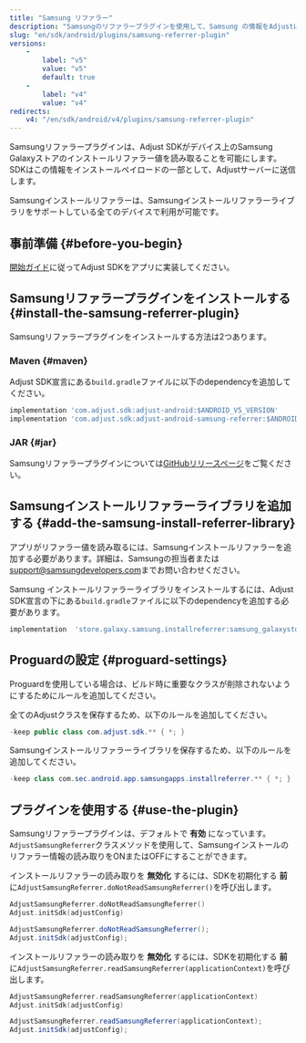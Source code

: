 ```yaml
---
title: "Samsung リファラー"
description: "Samsungのリファラープラグインを使用して、Samsung の情報をAdjustに送信します。"
slug: "en/sdk/android/plugins/samsung-referrer-plugin"
versions: 
    - 
        label: "v5"
        value: "v5"
        default: true
    - 
        label: "v4"
        value: "v4"
redirects: 
    v4: "/en/sdk/android/v4/plugins/samsung-referrer-plugin"
---
```

Samsungリファラープラグインは、Adjust SDKがデバイス上のSamsung Galaxyストアのインストールリファラー値を読み取ることを可能にします。SDKはこの情報をインストールペイロードの一部として、Adjustサーバーに送信します。

Samsungインストールリファラーは、Samsungインストールリファラーライブラリをサポートしている全てのデバイスで利用が可能です。

事前準備 \{\#before\-you\-begin\}
----------------------------------

[開始ガイド](/en/sdk/android)に従ってAdjust SDKをアプリに実装してください。

Samsungリファラープラグインをインストールする \{\#install\-the\-samsung\-referrer\-plugin\}
-------------------------------------------------------------------------------

Samsungリファラープラグインをインストールする方法は2つあります。

### Maven \{\#maven\}

Adjust SDK宣言にある`build.gradle`ファイルに以下のdependencyを追加してください。

```groovy
implementation 'com.adjust.sdk:adjust-android:$ANDROID_V5_VERSION'
implementation 'com.adjust.sdk:adjust-android-samsung-referrer:$ANDROID_V5_VERSION'
```

### JAR \{\#jar\}

Samsungリファラープラグインについては[GitHubリリースページ](https://github.com/adjust/android_sdk/releases/latest)をご覧ください。

Samsungインストールリファラーライブラリを追加する \{\#add\-the\-samsung\-install\-referrer\-library\}
----------------------------------------------------------------------------------------

アプリがリファラー値を読み取るには、Samsungインストールリファラーを追加する必要があります。詳細は、Samsungの担当者または[support@samsungdevelopers.com](mailto:support@samsungdevelopers.com)までお問い合わせください。

Samsung インストールリファラーライブラリをインストールするには、Adjust SDK宣言の下にある`build.gradle`ファイルに以下のdependencyを追加する必要があります。

```groovy
implementation  'store.galaxy.samsung.installreferrer:samsung_galaxystore_install_referrer:3.0.1'
```

Proguardの設定 \{\#proguard\-settings\}
----------------------------------------

Proguardを使用している場合は、ビルド時に重要なクラスが削除されないようにするためにルールを追加してください。

全てのAdjustクラスを保存するため、以下のルールを追加してください。

```java
-keep public class com.adjust.sdk.** { *; }
```

Samsungインストールリファラーライブラリを保存するため、以下のルールを追加してください。

```java
-keep class com.sec.android.app.samsungapps.installreferrer.** { *; }
```

プラグインを使用する \{\#use\-the\-plugin\}
--------------------------------------

Samsungリファラープラグインは、デフォルトで **有効** になっています。`AdjustSamsungReferrer`クラスメソッドを使用して、Samsungインストールのリファラー情報の読み取りをONまたはOFFにすることができます。

インストールリファラーの読み取りを **無効化** するには、SDKを初期化する **前** に`AdjustSamsungReferrer.doNotReadSamsungReferrer()`を呼び出します。
<tabs> <tab title="Kotlin" sync="kotlin"> 

```kotlin
AdjustSamsungReferrer.doNotReadSamsungReferrer()
Adjust.initSdk(adjustConfig)
```

</Tab> <tab title="Java" sync="java"> 

```java
AdjustSamsungReferrer.doNotReadSamsungReferrer();
Adjust.initSdk(adjustConfig);
```

</Tab> </Tabs> 

インストールリファラーの読み取りを **無効化** するには、SDKを初期化する **前** に`AdjustSamsungReferrer.readSamsungReferrer(applicationContext)`を呼び出します。
<tabs> <tab title="Kotlin" sync="kotlin"> 

```kotlin
AdjustSamsungReferrer.readSamsungReferrer(applicationContext)
Adjust.initSdk(adjustConfig)
```

</Tab> <tab title="Java" sync="java"> 

```java
AdjustSamsungReferrer.readSamsungReferrer(applicationContext);
Adjust.initSdk(adjustConfig);
```

</Tab> </Tabs>

